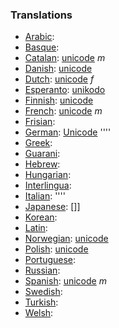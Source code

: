 ===Translations===
*[[Arabic]]: [[]]
*[[Basque]]: [[]]
*[[Catalan]]: [[unicode]] ''m''
*[[Danish]]: [[unicode]]
*[[Dutch]]: [[unicode]] ''f''
*[[Esperanto]]: [[unikodo]]
*[[Finnish]]: [[unicode]]
*[[French]]: [[unicode]] ''m''
*[[Frisian]]: [[]]
*[[German]]: [[Unicode]] ''''
*[[Greek]]: [[]]
*[[Guarani]]: [[]]
*[[Hebrew]]: [[]]
*[[Hungarian]]: [[]]
*[[Interlingua]]: [[]]
*[[Italian]]: [[]] ''''
*[[Japanese]]: []]
*[[Korean]]: [[]]
*[[Latin]]: [[]]
*[[Norwegian]]: [[unicode]]
*[[Polish]]: [[unicode]]
*[[Portuguese]]: [[]]
*[[Russian]]: [[]]
*[[Spanish]]: [[unicode]] ''m''
*[[Swedish]]: [[]]
*[[Turkish]]: [[]]
*[[Welsh]]: [[]]
